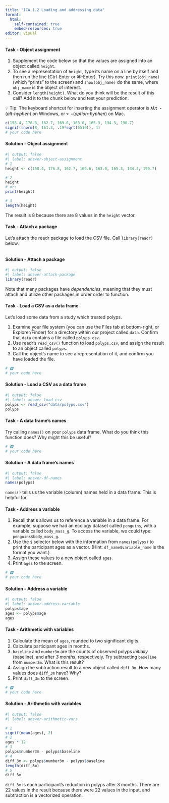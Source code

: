 ```yaml
---
title: "ICA 1.2 Loading and addressing data"
format: 
  html: 
    self-contained: true
    embed-resources: true
editor: visual
---
```


::: {.callout-note icon="false"}
#### Task - Object assignment

1.  Supplement the code below so that the values are assigned into an object called `height`.
2.  To see a representation of `height`, type its name on a line by itself and then run the line (Ctrl-Enter or ⌘-Enter). Try this now. `print(obj_name)` (which "prints" to the screen) and `show(obj_name)` do the same, where `obj_name` is the object of interest.
3.  Consider `length(height)`. What do you think will be the result of this call? Add it to the chunk below and test your prediction.

💡 Tip: The keyboard shortcut for inserting the assignment operator is **`Alt -`** (*alt-hyphen*) on Windows, or **`⌥ -`**(*option-hyphen*) on Mac.

```r
c(158.4, 176.8, 162.7, 169.6, 163.0, 165.3, 134.3, 190.7)
signif(rnorm(8, 161.3, .19*sqrt(5510)), 4)
# your code here 
```
:::

::: {.callout-tip collapse="true"}
#### Solution - Object assignment

```r
#| output: false
#| label: answer-object-assignment
# 1
height <- c(158.4, 176.8, 162.7, 169.6, 163.0, 165.3, 134.3, 190.7)

# 2
height
# or:
print(height)

# 3
length(height)
```

The result is 8 because there are 8 values in the `height` vector.
:::

::: {.callout-note icon="false"}
#### Task - Attach a package

Let's attach the readr package to load the CSV file. Call `library(readr)` below.

```r

```
:::

::: {.callout-tip collapse="true"}
#### Solution - Attach a package

```r
#| output: false
#| label: answer-attach-package
library(readr)
```

Note that many packages have *dependencies*, meaning that they must attach and utilize other packages in order order to function.
:::

::: {.callout-note icon="false"}
#### Task - Load a CSV as a data frame

Let's load some data from a study which treated polyps.

1.  Examine your file system (you can use the Files tab at bottom-right, or Explorer/Finder) for a directory within our project called `data`. Confirm that `data` contains a file called `polyps.csv`.
2.  Use readr's `read_csv()` function to load `polyps.csv`, and assign the result to an object called `polyps`.
3.  Call the object's name to see a representation of it, and confirm you have loaded the file.

```r
# 🅿
# your code here 
```
:::

::: {.callout-tip collapse="true"}
#### Solution - Load a CSV as a data frame

```r
#| output: false
#| label: answer-load-csv
polyps <- read_csv("data/polyps.csv")
polyps
```
:::

::: {.callout-note icon="false"}
#### Task - A data frame's names

Try calling `names()` on your `polyps` data frame. What do you think this function does? Why might this be useful?

```r
# 🅿
# your code here 
```
:::

::: {.callout-tip collapse="true"}
#### Solution - A data frame's names

```r
#| output: false
#| label: answer-df-names
names(polyps)
```

`names()` tells us the variable (column) names held in a data frame. This is helpful for
:::

::: {.callout-note icon="false"}
#### Task - Address a variable

1.  Recall that **`$`** allows us to reference a variable in a data frame. For example, suppose we had an ecology dataset called `penguins`, with a variable called `body_mass_g`. To access the variable, we could type: `penguins$body_mass_g`.
2.  Use the `$` selector below with the information from `names(polyps)` to print the participant ages as a vector. (Hint: `df_name$variable_name` is the format you want.)
3.  Assign these values to a new object called `ages`.
4.  Print `ages` to the screen.

```r
# 🅿
# your code here 
```
:::

::: {.callout-tip collapse="true"}
#### Solution - Address a variable

```r
#| output: false
#| label: answer-address-variable
polyps$age
ages <- polyps$age
ages
```
:::

::: {.callout-note icon="false"}
#### Task - Arithmetic with variables

1.  Calculate the mean of `ages`, rounded to two significant digits.
2.  Calculate participant ages in months.
3.  `baseline` and `number3m` are the counts of observed polyps *initially* (baseline), and after *3 months*, respectively. Try subtracting `baseline` from `number3m`. What is this result?
4.  Assign the subtraction result to a new object called `diff_3m`. How many values does `diff_3m` have? Why?
5.  Print `diff_3m` to the screen.

```r
# 🅿
# your code here 
```
:::

::: {.callout-tip collapse="true"}
#### Solution - Arithmetic with variables

```r
#| output: false
#| label: answer-arithmetic-vars

# 1 
signif(mean(ages), 2)
# 2
ages * 12
# 3
polyps$number3m - polyps$baseline
# 4
diff_3m <- polyps$number3m - polyps$baseline
length(diff_3m)
# 5
diff_3m
```

`diff_3m` is each participant's reduction in polyps after 3 months. There are 22 values in the result because there were 22 values in the input, and subtraction is a vectorized operation.
:::
